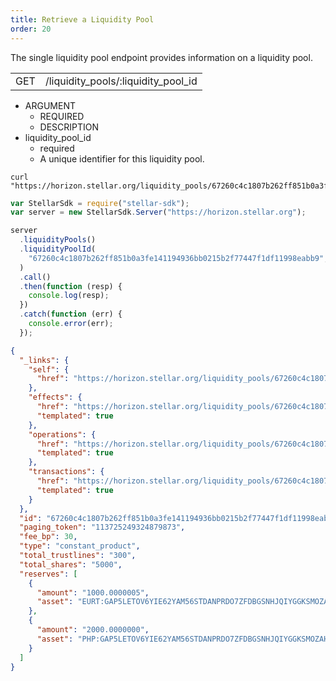 ```yaml
---
title: Retrieve a Liquidity Pool
order: 20
---
```



The single liquidity pool endpoint provides information on a liquidity pool.

<Endpoint>


|     |                                     |
| --- | ----------------------------------- |
| GET | /liquidity_pools/:liquidity_pool_id |

</Endpoint>


<AttributeTable>


- ARGUMENT
  - REQUIRED
  - DESCRIPTION
- liquidity_pool_id
  - required
  - A unique identifier for this liquidity pool.

</AttributeTable>


<CodeExample title="Example Request">


```curl
curl "https://horizon.stellar.org/liquidity_pools/67260c4c1807b262ff851b0a3fe141194936bb0215b2f77447f1df11998eabb9"
```

```js
var StellarSdk = require("stellar-sdk");
var server = new StellarSdk.Server("https://horizon.stellar.org");

server
  .liquidityPools()
  .liquidityPoolId(
    "67260c4c1807b262ff851b0a3fe141194936bb0215b2f77447f1df11998eabb9",
  )
  .call()
  .then(function (resp) {
    console.log(resp);
  })
  .catch(function (err) {
    console.error(err);
  });
```

</CodeExample>


<ExampleResponse title="Example Response">


```json
{
  "_links": {
    "self": {
      "href": "https://horizon.stellar.org/liquidity_pools/67260c4c1807b262ff851b0a3fe141194936bb0215b2f77447f1df11998eabb9"
    },
    "effects": {
      "href": "https://horizon.stellar.org/liquidity_pools/67260c4c1807b262ff851b0a3fe141194936bb0215b2f77447f1df11998eabb9/effects{?cursor,limit,order}",
      "templated": true
    },
    "operations": {
      "href": "https://horizon.stellar.org/liquidity_pools/67260c4c1807b262ff851b0a3fe141194936bb0215b2f77447f1df11998eabb9/operations{?cursor,limit,order}",
      "templated": true
    },
    "transactions": {
      "href": "https://horizon.stellar.org/liquidity_pools/67260c4c1807b262ff851b0a3fe141194936bb0215b2f77447f1df11998eabb9/transactions{?cursor,limit,order}",
      "templated": true
    }
  },
  "id": "67260c4c1807b262ff851b0a3fe141194936bb0215b2f77447f1df11998eabb9",
  "paging_token": "113725249324879873",
  "fee_bp": 30,
  "type": "constant_product",
  "total_trustlines": "300",
  "total_shares": "5000",
  "reserves": [
    {
      "amount": "1000.0000005",
      "asset": "EURT:GAP5LETOV6YIE62YAM56STDANPRDO7ZFDBGSNHJQIYGGKSMOZAHOOS2S"
    },
    {
      "amount": "2000.0000000",
      "asset": "PHP:GAP5LETOV6YIE62YAM56STDANPRDO7ZFDBGSNHJQIYGGKSMOZAHOOS2S"
    }
  ]
}
```

</ExampleResponse>

